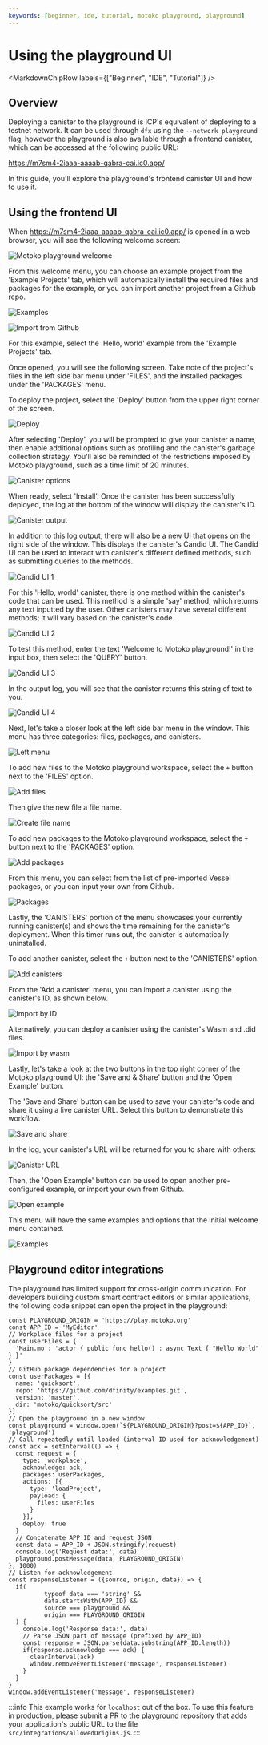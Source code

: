```yaml
---
keywords: [beginner, ide, tutorial, motoko playground, playground]
---
```




# Using the playground UI

<MarkdownChipRow labels={["Beginner", "IDE", "Tutorial"]} />

## Overview

Deploying a canister to the playground is ICP's equivalent of deploying to a testnet network. It can be used through `dfx` using the `--network playground` flag, however the playground is also available through a frontend canister, which can be accessed at the following public URL:

https://m7sm4-2iaaa-aaaab-qabra-cai.ic0.app/

In this guide, you'll explore the playground's frontend canister UI and how to use it.

## Using the frontend UI

When https://m7sm4-2iaaa-aaaab-qabra-cai.ic0.app/ is opened in a web browser, you will see the following welcome screen:

![Motoko playground welcome](./_attachments/motoko-playground1.png)

From this welcome menu, you can choose an example project from the 'Example Projects' tab, which will automatically install the required files and packages for the example, or you can import another project from a Github repo.

![Examples](./_attachments/motoko-playground2.png)

![Import from Github](./_attachments/motoko-playground3.png)

For this example, select the 'Hello, world' example from the 'Example Projects' tab.

Once opened, you will see the following screen. Take note of the project's files in the left side bar menu under 'FILES', and the installed packages under the 'PACKAGES' menu.

To deploy the project, select the 'Deploy' button from the upper right corner of the screen.

![Deploy](./_attachments/motoko-playground4.png)

After selecting 'Deploy', you will be prompted to give your canister a name, then enable additional options such as profiling and the canister's garbage collection strategy. You'll also be reminded of the restrictions imposed by Motoko playground, such as a time limit of 20 minutes. 

![Canister options](./_attachments/motoko-playground5.png)

When ready, select 'Install'. Once the canister has been successfully deployed, the log at the bottom of the window will display the canister's ID. 

![Canister output](./_attachments/motoko-playground6.png)

In addition to this log output, there will also be a new UI that opens on the right side of the window. This displays the canister's Candid UI. The Candid UI can be used to interact with canister's different defined methods, such as submitting queries to the methods.

![Candid UI 1](./_attachments/motoko-playground7.png)

For this 'Hello, world' canister, there is one method within the canister's code that can be used. This method is a simple 'say' method, which returns any text inputted by the user.  Other canisters may have several different methods; it will vary based on the canister's code. 

![Candid UI 2](./_attachments/motoko-playground8.png)

To test this method, enter the text 'Welcome to Motoko playground!' in the input box, then select the 'QUERY' button.

![Candid UI 3](./_attachments/motoko-playground9.png)

In the output log, you will see that the canister returns this string of text to you.

![Candid UI 4](./_attachments/motoko-playground10.png)

Next, let's take a closer look at the left side bar menu in the window. This menu has three categories: files, packages, and canisters.

![Left menu](./_attachments/motoko-playground11.png)

To add new files to the Motoko playground workspace, select the `+` button next to the 'FILES' option.

![Add files](./_attachments/motoko-playground12.png)

Then give the new file a file name.

![Create file name](./_attachments/motoko-playground13.png)

To add new packages to the Motoko playground workspace, select the `+` button next to the 'PACKAGES' option.

![Add packages](./_attachments/motoko-playground14.png)

From this menu, you can select from the list of pre-imported Vessel packages, or you can input your own from Github.

![Packages](./_attachments/motoko-playground15.png)

Lastly, the 'CANISTERS' portion of the menu showcases your currently running canister(s) and shows the time remaining for the canister's deployment. When this timer runs out, the canister is automatically uninstalled.

To add another canister, select the `+` button next to the 'CANISTERS' option.

![Add canisters](./_attachments/motoko-playground16.png)

From the 'Add a canister' menu, you can import a canister using the canister's ID, as shown below.

![Import by ID](./_attachments/motoko-playground17.png)

Alternatively, you can deploy a canister using the canister's Wasm and .did files. 

![Import by wasm](./_attachments/motoko-playground18.png)

Lastly, let's take a look at the two buttons in the top right corner of the Motoko playground UI: the 'Save and & Share' button and the 'Open Example' button.

The 'Save and Share' button can be used to save your canister's code and share it using a live canister URL. Select this button to demonstrate this workflow.

![Save and share](./_attachments/motoko-playground19.png)

In the log, your canister's URL will be returned for you to share with others:

![Canister URL](./_attachments/motoko-playground20.png)

Then, the 'Open Example' button can be used to open another pre-configured example, or import your own from Github.

![Open example](./_attachments/motoko-playground21.png)

This menu will have the same examples and options that the initial welcome menu contained.

![Examples](./_attachments/motoko-playground22.png)

## Playground editor integrations

The playground has limited support for cross-origin communication. For developers building custom smart contract editors or similar applications, the following code snippet can open the project in the playground:

```
const PLAYGROUND_ORIGIN = 'https://play.motoko.org'
const APP_ID = 'MyEditor'
// Workplace files for a project
const userFiles = {
  'Main.mo': 'actor { public func hello() : async Text { "Hello World" } }'
}
// GitHub package dependencies for a project
const userPackages = [{
  name: 'quicksort',
  repo: 'https://github.com/dfinity/examples.git',
  version: 'master',
  dir: 'motoko/quicksort/src'
}]
// Open the playground in a new window
const playground = window.open(`${PLAYGROUND_ORIGIN}?post=${APP_ID}`, 'playground')
// Call repeatedly until loaded (interval ID used for acknowledgement)
const ack = setInterval(() => {
  const request = {
    type: 'workplace',
    acknowledge: ack,
    packages: userPackages,
    actions: [{
      type: 'loadProject',
      payload: {
        files: userFiles
      }
    }],
    deploy: true
  }
  // Concatenate APP_ID and request JSON
  const data = APP_ID + JSON.stringify(request)
  console.log('Request data:', data)
  playground.postMessage(data, PLAYGROUND_ORIGIN)
}, 1000)
// Listen for acknowledgement
const responseListener = ({source, origin, data}) => {
  if(
          typeof data === 'string' &&
          data.startsWith(APP_ID) &&
          source === playground &&
          origin === PLAYGROUND_ORIGIN
  ) {
    console.log('Response data:', data)
    // Parse JSON part of message (prefixed by APP_ID)
    const response = JSON.parse(data.substring(APP_ID.length))
    if(response.acknowledge === ack) {
      clearInterval(ack)
      window.removeEventListener('message', responseListener)
    }
  }
}
window.addEventListener('message', responseListener)
```

:::info
This example works for `localhost` out of the box. To use this feature in production, please submit a PR to the [playground](https://github.com/dfinity/motoko-playground.git) repository that adds your application's public URL to the file `src/integrations/allowedOrigins.js`.
:::


